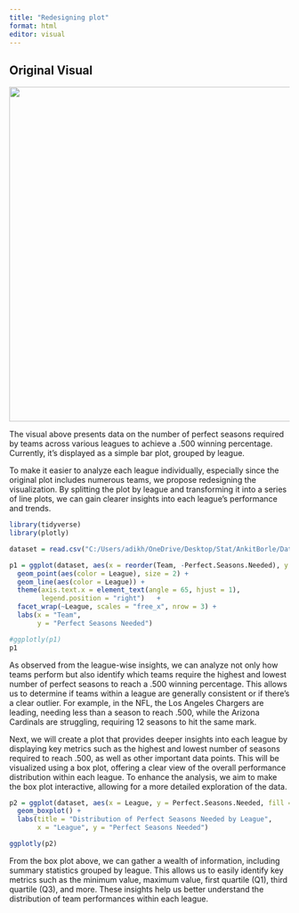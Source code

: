 ```yaml
---
title: "Redesigning plot"
format: html
editor: visual
---
```


## Original Visual

![](/Assets/original.webp){fig-align="center" width="600"}

The visual above presents data on the number of perfect seasons required by teams across various leagues to achieve a .500 winning percentage. Currently, it's displayed as a simple bar plot, grouped by league.

To make it easier to analyze each league individually, especially since the original plot includes numerous teams, we propose redesigning the visualization. By splitting the plot by league and transforming it into a series of line plots, we can gain clearer insights into each league's performance and trends.

```r
library(tidyverse)
library(plotly)
```

```r

dataset = read.csv("C:/Users/adikh/OneDrive/Desktop/Stat/AnkitBorle/Dataset/StatDataset.csv")

p1 = ggplot(dataset, aes(x = reorder(Team, -Perfect.Seasons.Needed), y = Perfect.Seasons.Needed, group = League))+
  geom_point(aes(color = League), size = 2) +
  geom_line(aes(color = League)) +
  theme(axis.text.x = element_text(angle = 65, hjust = 1),
        legend.position = "right")   + 
  facet_wrap(~League, scales = "free_x", nrow = 3) +
  labs(x = "Team",
       y = "Perfect Seasons Needed")

#ggplotly(p1)
p1
```

As observed from the league-wise insights, we can analyze not only how teams perform but also identify which teams require the highest and lowest number of perfect seasons to reach a .500 winning percentage. This allows us to determine if teams within a league are generally consistent or if there's a clear outlier. For example, in the NFL, the Los Angeles Chargers are leading, needing less than a season to reach .500, while the Arizona Cardinals are struggling, requiring 12 seasons to hit the same mark.

Next, we will create a plot that provides deeper insights into each league by displaying key metrics such as the highest and lowest number of seasons required to reach .500, as well as other important data points. This will be visualized using a box plot, offering a clear view of the overall performance distribution within each league. To enhance the analysis, we aim to make the box plot interactive, allowing for a more detailed exploration of the data.

```r
p2 = ggplot(dataset, aes(x = League, y = Perfect.Seasons.Needed, fill = League)) +
  geom_boxplot() +
  labs(title = "Distribution of Perfect Seasons Needed by League",
       x = "League", y = "Perfect Seasons Needed")

ggplotly(p2)
```

From the box plot above, we can gather a wealth of information, including summary statistics grouped by league. This allows us to easily identify key metrics such as the minimum value, maximum value, first quartile (Q1), third quartile (Q3), and more. These insights help us better understand the distribution of team performances within each league.
